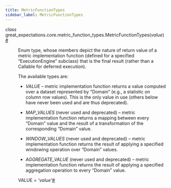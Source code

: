 ```yaml
---
title: MetricFunctionTypes
sidebar_label: MetricFunctionTypes
---
```



<section class="sphinx-api-doc" id="metricfunctiontypes">

<dl class="py class">
<dt class="sig sig-object py" id="great_expectations.core.metric_function_types.MetricFunctionTypes">
<em class="property"><span class="pre">class</span><span class="w"> </span></em><span class="sig-prename descclassname"><span class="pre">great_expectations.core.metric_function_types.</span></span><span class="sig-name descname"><span class="pre">MetricFunctionTypes</span></span><span class="sig-paren">(</span><em class="sig-param"><span class="n"><span class="pre">value</span></span></em><span class="sig-paren">)</span><a class="headerlink" href="#great_expectations.core.metric_function_types.MetricFunctionTypes" title="Permalink to this definition">#</a>
</dt>

<dd>
<p>Enum type, whose members depict the nature of return value of a metric implementation function (defined for a specified “ExecutionEngine” subclass) that is the final result (rather than a Callable for deferred execution).</p>
<p>The available types are:</p>
<ul class="simple">
<li><p><cite>VALUE</cite> – metric implementation function returns a value computed over a dataset represented by “Domain”         (e.g., a statistic on column row values).         This is the only value in use (others below have never been used and are thus deprecated).</p></li>
<li><p><cite>MAP_VALUES</cite> (never used and deprecated) – metric implementation function returns a mapping between every
“Domain” value and the result of a transformation of the corresponding “Domain” value.</p></li>
<li><p><cite>WINDOW_VALUES</cite> (never used and deprecated) – metric implementation function returns the result of applying a
specified windowing operation over “Domain” values.</p></li>
<li><p><cite>AGGREGATE_VALUE</cite> (never used and deprecated) – metric implementation function returns the result of applying a
specified aggregation operation to every “Domain” value.</p></li>
</ul>
<dl class="py attribute">
<dt class="sig sig-object py" id="great_expectations.core.metric_function_types.MetricFunctionTypes.VALUE">
<span class="sig-name descname"><span class="pre">VALUE</span></span><em class="property"><span class="w"> </span><span class="p"><span class="pre">=</span></span><span class="w"> </span><span class="pre">'value'</span></em><a class="headerlink" href="#great_expectations.core.metric_function_types.MetricFunctionTypes.VALUE" title="Permalink to this definition">#</a>
</dt>

<dd></dd></dl>
</dd></dl>
</section>